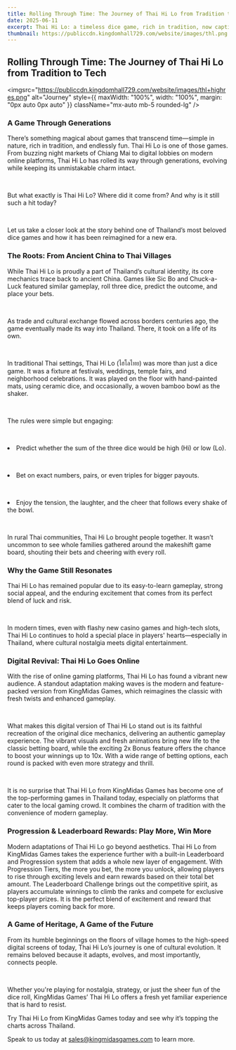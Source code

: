 ```yaml
---
title: Rolling Through Time: The Journey of Thai Hi Lo from Tradition to Tech
date: 2025-06-11
excerpt: Thai Hi Lo: a timeless dice game, rich in tradition, now captivating new generations. From ancient Chinese roots to vibrant Thai festivals, it evolved while keeping its charm. Today, KingMidas Games reimagines this beloved classic online.
thumbnail: https://publiccdn.kingdomhall729.com/website/images/thl.png
---
```



<div className="newsContent" style={{ maxWidth: '750px', margin: '0 auto', color: 'white' }}>
<div className="newsHeader" style={{ textAlign: 'center', marginBottom: '20px' }}>
<h2 className="text-lg font-bold Montserrat">Rolling Through Time: The Journey of Thai Hi Lo from Tradition to Tech</h2>
</div>

<imgsrc="https://publiccdn.kingdomhall729.com/website/images/thl+highres.png"
    alt="Journey"
    style={{ maxWidth: "100%", width: "100%", margin: "0px auto 0px auto" }}
    className="mx-auto mb-5 rounded-lg"
  />

  <div style={{ margin: "20px auto 0px", textAlign: "justify" }}>
<h3 className="text-lg font-bold">A Game Through Generations</h3>
<p>There’s something magical about games that transcend time—simple in nature, rich in tradition, and endlessly fun. Thai Hi Lo is one of those games. From buzzing night markets of Chiang Mai to digital lobbies on modern online platforms, Thai Hi Lo has rolled its way through generations, evolving while keeping its unmistakable charm intact.</p>
<br>
<p>But what exactly is Thai Hi Lo? Where did it come from? And why is it still such a hit today?</p>
<br>
<p>Let us take a closer look at the story behind one of Thailand’s most beloved dice games and how it has been reimagined for a new era.</p>
</div>

<div style={{ margin: "20px auto 0px", textAlign: "justify" }}>
<h3 className="text-lg font-bold">The Roots: From Ancient China to Thai Villages</h3>
<p>While Thai Hi Lo is proudly a part of Thailand’s cultural identity, its core mechanics trace back to ancient China. Games like Sic Bo and Chuck-a-Luck featured similar gameplay, roll three dice, predict the outcome, and place your bets.</p>
<br>
<p>As trade and cultural exchange flowed across borders centuries ago, the game eventually made its way into Thailand. There, it took on a life of its own.</p>
<br>
<p>In traditional Thai settings, Thai Hi Lo (ไฮโลไทย) was more than just a dice game. It was a fixture at festivals, weddings, temple fairs, and neighborhood celebrations. It was played on the floor with hand-painted mats, using ceramic dice, and occasionally, a woven bamboo bowl as the shaker.</p>
<br>
<p>The rules were simple but engaging:</p>
<br>
<p><li>Predict whether the sum of the three dice would be high (Hi) or low (Lo).</li></p>
<br>
<p><li>Bet on exact numbers, pairs, or even triples for bigger payouts.</li></p>
<br>
<p><li>Enjoy the tension, the laughter, and the cheer that follows every shake of the bowl.</li></p>
<br>
<p>In rural Thai communities, Thai Hi Lo brought people together. It wasn’t uncommon to see whole families gathered around the makeshift game board, shouting their bets and cheering with every roll.</p>
</div>

<div style={{ margin: "20px auto 0px", textAlign: "justify" }}>
<h3 className="text-lg font-bold">Why the Game Still Resonates</h3>
<p>Thai Hi Lo has remained popular due to its easy-to-learn gameplay, strong social appeal, and the enduring excitement that comes from its perfect blend of luck and risk.</p>
<br>
<p>In modern times, even with flashy new casino games and high-tech slots, Thai Hi Lo continues to hold a special place in players' hearts—especially in Thailand, where cultural nostalgia meets digital entertainment.</p>
</div>

<div style={{ margin: "20px auto 0px", textAlign: "justify" }}>
<h3 className="text-lg font-bold">Digital Revival: Thai Hi Lo Goes Online</h3>
<p>With the rise of online gaming platforms, Thai Hi Lo has found a vibrant new audience. A standout adaptation making waves is the modern and feature-packed version from KingMidas Games, which reimagines the classic with fresh twists and enhanced gameplay.</p>
<br>
<p>What makes this digital version of Thai Hi Lo stand out is its faithful recreation of the original dice mechanics, delivering an authentic gameplay experience. The vibrant visuals and fresh animations bring new life to the classic betting board, while the exciting 2x Bonus feature offers the chance to boost your winnings up to 10x. With a wide range of betting options, each round is packed with even more strategy and thrill.</p>
<br>
<p>It is no surprise that Thai Hi Lo from KingMidas Games has become one of the top-performing games in Thailand today, especially on platforms that cater to the local gaming crowd. It combines the charm of tradition with the convenience of modern gameplay. </p>
</div>

<div style={{ margin: "20px auto 0px", textAlign: "justify" }}>
<h3 className="text-lg font-bold">Progression & Leaderboard Rewards: Play More, Win More</h3>
<p>Modern adaptations of Thai Hi Lo go beyond aesthetics. Thai Hi Lo from KingMidas Games takes the experience further with a built-in Leaderboard and Progression system that adds a whole new layer of engagement. With Progression Tiers, the more you bet, the more you unlock, allowing players to rise through exciting levels and earn rewards based on their total bet amount. The Leaderboard Challenge brings out the competitive spirit, as players accumulate winnings to climb the ranks and compete for exclusive top-player prizes. It is the perfect blend of excitement and reward that keeps players coming back for more.</p>
</div>

<div style={{ margin: "20px auto 0px", textAlign: "justify" }}>
<h3 className="text-lg font-bold">A Game of Heritage, A Game of the Future</h3>
<p>From its humble beginnings on the floors of village homes to the high-speed digital screens of today, Thai Hi Lo’s journey is one of cultural evolution. It remains beloved because it adapts, evolves, and most importantly, connects people.</p>
<br>
<p>Whether you're playing for nostalgia, strategy, or just the sheer fun of the dice roll, KingMidas Games’ Thai Hi Lo offers a fresh yet familiar experience that is hard to resist.</p>
<p>Try Thai Hi Lo from KingMidas Games today and see why it’s topping the charts across Thailand.</p>
</div>

<div style={{ margin: "20px auto 0px auto", textAlign: "justify" }}>
Speak to us today at <a href="mailto:sales@kingmidasgames.com">sales@kingmidasgames.com</a> to learn more.
</div>
</div>